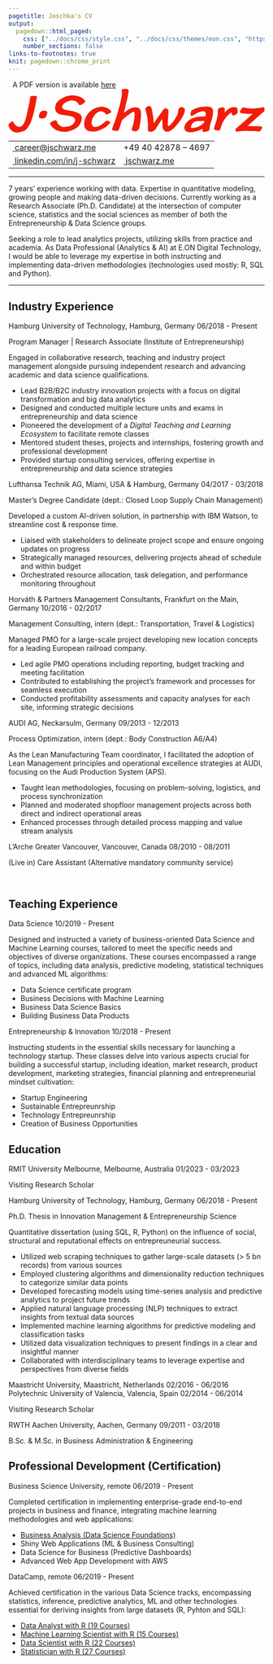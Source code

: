 ```yaml
---
pagetitle: Joschka's CV
output:
  pagedown::html_paged:
    css: ["../docs/css/style.css", "../docs/css/themes/eon.css", "https://use.fontawesome.com/releases/v6.1.1/css/all.css"]
    number_sections: false
links-to-footnotes: true
knit: pagedown::chrome_print
---
```


<!-- disable phone number linking in Mobile Safari? -->
<meta name="format-detection" content="telephone=no">

<!-- Load CSS & Fonts -->
<!-- see lhi.css -->

<!-- CONTENT -->
<div class="pdf-link"><i class="fas fa-file-pdf fa-fw"></i>&nbsp; A PDF version is available <a href="https://github.com/jwarz/cv/raw/main/pdf/eon.pdf" download="classic.pdf">here</a></div>
<div class="cv-page-wrapper">
<div class="cv-head-wrapper">
<div class="cv-head-left">
<div class="svg-container-outer">
<svg xmlns="http://www.w3.org/2000/svg" viewBox="0 0 1067.2 181.5">
<style type="text/css">
.st0{fill:#F21C0A;}
.st1{fill-rule:evenodd;clip-rule:evenodd;fill:#F21C0A;}
</style>
<g>
<path class="st0" d="M110.6,73.9c-0.5,2.8-1,5.4-1.6,8.1c-2,9.4-4.2,18.6-6.7,27.6c-2.5,9.1-5.4,18.3-8.8,27.6c-0.8,2-1.9,4.5-3.5,7.5s-3.3,6.1-5.4,9.2c-2.1,3.1-4.2,6.3-6.4,9.3c-2.2,3.1-4.4,5.6-6.6,7.6c-2,1.5-4.4,2.9-7.3,4.1c-2.8,1.2-5.8,2.3-9,3.2c-3.1,0.9-6.2,1.7-9.1,2.3c-2.9,0.6-5.4,0.9-7.4,0.9c-3.4,0.2-6.8,0-10.2-0.3s-6.7-1.4-9.8-3.1c-2.3-1.4-4.6-3.1-6.9-5.3c-2.3-2.1-4.4-4.5-6.2-7c-1.8-2.5-3.3-5.3-4.4-8.3s-1.5-6-1.4-9.1c0.3-1.1,1.2-2.4,2.8-3.9s3.3-3,5.2-4.5c1.9-1.5,3.8-2.7,5.8-3.7c1.9-1,3.4-1.4,4.5-1.3l4.1,7.8c1.2,2,3,4.3,5.3,6.9c2.3,2.6,4.5,4.5,6.7,5.8c1.2,0.8,2.8,1.4,4.7,1.8s3.6,0.8,5,0.9c3.8,0.2,7.2-0.8,10.1-3c2.9-2.1,5.5-4.8,7.7-8.1c2.2-3.2,4.1-6.8,5.6-10.6s2.8-7.3,3.7-10.4c1.7-6.1,3.2-12,4.5-17.6c1.3-5.6,2.6-11.1,3.8-16.5l5.3-24.9c0.9-4.1,1.5-6.8,1.7-7.9c0.2-1.2,0.4-2.2,0.6-3.1c0.2-0.8,0.3-1.7,0.5-2.8c0.2-1.1,0.4-2.8,0.7-5.1c0.3-0.9,0.5-2,0.6-3.1s0.2-2.3,0.3-3.6c0.2-1.1,0.3-2.1,0.6-3.1c0.2-1,0.5-2,0.8-2.9c0.3-0.9,0.6-1.9,0.9-3l-0.7,0.7c0.9-1.4,2.8-2.4,5.8-3.1c2.9-0.7,5.9-1,9-1c2.5,0,4.9,0.2,7.4,0.7c2.5,0.5,4.4,1.1,5.8,1.8l-2.8,14.7c-0.9,4.5-1.5,7.8-1.8,10c-0.3,2.2-0.6,4-0.9,5.2l-0.9,3.7C111.6,68.3,111,71.2,110.6,73.9z"/>
<path class="st0" d="M300.3,141.8c-2.1,4.9-4.8,9.2-8.1,12.9c-3.7,3.5-7.9,6.8-12.8,9.8c-4.8,3-9.9,5.6-15.2,7.7c-5.3,2.1-10.7,3.8-16.1,5s-10.6,1.7-15.3,1.7c-3.1,0-6.5-0.3-10.2-0.8c-3.8-0.5-7.5-1.3-11.2-2.4c-3.7-1.1-7.1-2.3-10.4-3.7c-3.2-1.4-6-2.9-8.3-4.6c-1.7-1.5-2.5-2.1-2.3-1.8c0.2,0.3,0.2,0.3,0,0c-0.6-0.5-1.3-1-2.2-1.7c-0.8-0.7-1.7-1.3-2.4-2c-0.8-0.6-1.4-1.1-2-1.5s-0.7-0.3-0.3,0.1c-0.9-0.8-2-2-3.2-3.7c-1.2-1.7-2.4-3.5-3.5-5.3c-1.1-1.8-2-3.6-2.8-5.2c-0.8-1.6-1.1-2.7-0.9-3.3c0.3-0.8,0.7-1.5,1.2-2.2c0.5-0.7,1.5-1.4,3-2.2c0.6-0.3,1.1-0.6,1.4-0.9c2.1-1.2,4.4-2.4,6.7-3.6s4.5-2,6.6-2.6c2.1-0.6,3.9-0.8,5.5-0.6s2.9,1.2,3.8,2.9l-0.5-0.2c0.3,0.3,0.5,0.6,0.7,0.8c0.2,0.2,0.3,0.5,0.5,0.8l-0.5-0.2c0.5,0.5,0.6,0.7,0.5,0.7c0.2,0.3,0.2,0.6,0.1,0.8c-0.1,0.2,0,0.7,0.1,1.3l0.5,1.4c0.2,0.5,0.3,0.8,0.5,1.2c0.3,0.9,1,2.1,2,3.6c1,1.5,1.8,2.6,2.4,3.3c2.1,2.8,5,5,8.6,6.8s6.9,3.3,10,4.5c4.3-0.2,8.5-0.3,12.5-0.6c4.1-0.2,8-0.8,11.9-1.7s7.4-2.3,10.8-4.1c3.4-1.8,6.5-4.5,9.4-7.8c1.7-1.7,3.1-3.6,4.3-5.6c1.2-2.1,2-4.3,2.6-6.8c0.5-2.9-0.3-6-2.4-9.2c-2.1-3.2-5-5.7-8.9-7.4c-4-1.5-8.4-2.6-13.4-3.3c-4.9-0.7-9.8-1.4-14.7-2.2h0.2c-4.5-0.6-8.9-1.2-13.2-1.8c-4.4-0.6-8.3-1.5-11.9-2.8c-7.4-2.5-12.7-6.4-15.9-12c-3.2-5.5-4.1-12.2-2.5-20c0.5-2.1,1-4.5,1.7-6.9s1.7-4.8,2.9-6.9c2.8-4.8,6.6-9.1,11.6-13s10.5-7.3,16.5-10.2c6-2.9,12.1-5.2,18.4-6.8s12.1-2.4,17.5-2.4c10.3,0,19.6,1.3,27.9,3.8c8.3,2.5,15.8,6.8,22.6,12.8c1.1,0.8,2.3,2.1,3.8,3.9c1.5,1.8,2,3.7,1.7,5.5c-0.3,0.8-0.7,1.5-1,2.2c-0.4,0.7-1.2,1.5-2.4,2.4l-0.5,0.2l-2.8,1.8c-1.8,1.2-3.6,2.5-5.4,3.7c-1.8,1.2-3.5,2.2-5.3,3c-1.8,0.8-3.4,1.2-4.8,1.2c-1.5,0-2.7-0.6-3.8-1.8c-0.3-0.3-0.8-1-1.4-2c-0.6-1-1.3-2.1-2.1-3.3l-1.6-2.4c-0.5-0.7-0.6-1-0.5-1c-3.8-3.4-7.7-5.6-11.5-6.8c-3.8-1.2-8.4-2-13.8-2.6c-4.3,0.8-8.5,1.8-12.5,3s-7.8,2.8-11.2,4.7c-3.4,1.9-6.4,4.2-9.1,6.9c-2.7,2.7-4.8,5.9-6.3,9.6c-0.2,0-0.2,0.1-0.2,0.2c-0.2,0.2-0.2,0.3-0.2,0.5l-0.2,1.4c-0.3,1.7,0,3.2,0.9,4.6c0.9,1.4,2.1,2.6,3.6,3.8s3,2.1,4.6,2.8s3,1.2,4,1.5c1.2,0.3,3.3,0.7,6.3,1.3c3,0.5,6.3,1.2,10,2c4.5,0.8,8.9,1.5,13.2,2.1c4.4,0.6,7.9,1.6,10.5,3c0.8,0.5,1.8,0.9,3,1.3s2.2,0.7,3,1c1.1,0.3,2,0.6,2.8,0.8c0.8,0.2,1.5,0.5,2.3,0.8c6.9,2.3,11.9,6,15,11.2c3.1,5.1,3.9,11.2,2.5,18.3C303.9,132.3,302.4,136.9,300.3,141.8z"/>
<path class="st0" d="M411.9,132.5c2.4,0.1,4.6,0.6,6.7,1.5c2.1,0.9,3.5,2.2,4.4,3.9s0.3,3.6-1.5,5.8c-1.2,1.7-2.8,3.5-4.6,5.3c-1.8,1.8-3.7,3.6-5.5,5.3c-1.7,1.5-4,3.2-6.9,5c-2.9,1.8-6,3.5-9.3,5.3c-3.3,1.8-6.6,3.4-9.9,4.8c-3.3,1.5-6.3,2.6-8.9,3.6c-5.1,1.8-9.4,3.1-12.9,3.7s-7.7,0.9-12.4,0.9c-6.4,0-12-0.8-16.7-2.4c-4.7-1.6-8.5-3.9-11.4-6.8c-2.9-2.9-5-6.4-6.2-10.4c-1.2-4-1.7-8.3-1.4-12.9c0.2-1.7,0.3-3.3,0.5-5c0.2-1.6,0.4-3.3,0.7-5c0.3-1.8,0.7-3.6,1.3-5.2c0.5-1.6,1.1-3.3,1.7-5c3.2-9.1,8.4-17.8,15.4-26.3c6.8-7.5,14.6-13.2,23.5-17.2c8.9-3.9,17.2-6.3,24.9-7c6.8-0.6,12.4-0.2,16.8,1.3c4.5,1.5,7.7,2.6,9.7,3.3h0.2c3.1,1.4,5.5,2.7,7.3,4c1.8,1.3,3.5,2.6,5.2,3.8h-0.2c0.6,0.5,1.5,1.2,2.5,2.1c1.1,0.9,1.9,2,2.5,3.1c0.6,1.2,0.7,2.4,0.2,3.8c-0.5,1.4-1.8,2.8-4.1,4.4c-2.3,1.5-3.9,2.5-4.8,2.9s-2.2,0.9-3.9,1.5c0.3-0.2,0.1-0.2-0.7,0l-2.3,0.5c-1.7,0.3-3,0.5-3.9,0.6s-1.6,0.1-2.1,0s-0.8-0.4-1.2-0.9c-0.3-0.5-0.7-1.3-1.2-2.2c-0.5-1.1-0.8-1.9-1.2-2.4c-0.3-0.5-0.5-1-0.7-1.3c0,0.2-0.3,0.1-0.9-0.1c-0.6-0.2-1.2-0.5-1.6-0.8l-1.2-1.4l0.2,0.5c-1.2-1.2-3.3-2.2-6.1-3s-5.3-1.3-7.5-1.6c-4.8,0.9-9.5,2.9-14.3,5.9c-4.8,3-8.9,7.2-12.4,12.5c-5.4,7.5-8.8,14.7-10.4,21.4c-0.9,4.8-1.1,8.7-0.5,11.7c0.6,7.1,3.9,11.9,9.9,14.5h5.1c0.8,0,1.5-0.1,2.1-0.2l2.8-0.5c4.6-0.8,9.5-2.6,14.7-5.4c5.2-2.8,10.8-6.9,16.8-12.1l8.3-6.9v0.2C407.7,132.9,409.5,132.4,411.9,132.5z"/>
<path class="st0" d="M543.3,166.9c-1,2-2.4,3.8-4.3,5.3c-1.7,2-3.8,3.2-6.3,3.7c-2.5,0.5-4.6,0.6-6.3,0.5c-0.3,0-0.7,0-1,0.1s-0.7,0.1-1,0.1h-1.2c-1.7-0.9-2.8-1.5-3.5-1.7c-0.6-0.2-1-0.4-1.2-0.6c-1.4-0.5-2.3-0.9-2.9-1.3c-0.5-0.4-1.1-1.2-1.7-2.4c-0.5-2.1-0.3-4.5,0.6-6.9c0.8-2.5,1.6-4.4,2.4-5.8l0.2-0.7c0.2-0.5,0.3-1.2,0.6-2.2c0.2-1,0.5-1.9,0.8-2.6c0.2-0.8,0.3-1.6,0.6-2.5c0.2-0.9,0.5-1.6,0.8-2.1v0.2c0.3-0.9,0.6-2,0.8-3.1c0.2-1.2,0.4-2.3,0.6-3.6c0.2-0.8,0.3-1.5,0.3-2.1s0.1-1.2,0.1-1.6c0.6-2.3,1.3-5.8,2.2-10.5c0.8-4.7,1.4-9.4,1.7-14.2s0.3-9-0.1-12.7c-0.4-3.7-1.6-5.5-3.6-5.5c-1.1,0-2.7,0.7-4.8,2c-2.1,1.3-3.9,2.3-5.3,3.1c-3.1,2.1-6.4,4.5-10.1,7c-3.7,2.5-7.3,5.2-10.8,8.1s-6.9,5.7-10.2,8.5c-3.3,2.8-6.1,5.6-8.4,8.4c-0.9,2.9-1.7,5.7-2.4,8.3c-0.7,2.6-1.5,5.2-2.4,7.8c-0.3,2-0.9,4.1-1.8,6.3c-0.9,2.2-1.8,4.3-2.5,6.1c-0.3,0.9-0.7,1.9-1,2.9c-0.4,1-0.5,1.3-0.3,1c-0.3,0.9-0.5,1.8-0.6,2.5c-0.1,0.8-0.3,1.4-0.6,1.8c-2.1,3.2-3.8,5.1-5.1,5.6s-2.6,0.9-4.1,1h-1.3c-0.5,0-1.1,0.1-1.7,0.2c-0.8-0.2-1.6-0.3-2.5-0.5c-0.9-0.2-1.8-0.3-2.5-0.5c-2.3-0.3-4.5-0.8-6.7-1.5s-4.2-2.1-6.2-4.3c2.3-5.4,4.8-11.6,7.4-18.5c2.6-7,5.2-14.3,7.8-22s5.1-15.4,7.5-23.1c2.4-7.8,4.6-15.2,6.6-22.2c0.8-2.6,1.5-5.4,2.2-8.5c0.7-3.1,1.4-6,2.2-8.8c0.8-2.6,1.5-5.6,2.1-8.9c0.6-3.3,1.2-6.3,1.8-8.9c0.8-3.5,1.5-7,2.2-10.4s1.3-6.6,1.7-9.7c0.6-4.5,0.9-7.8,0.9-9.9c0-2.1-0.2-4.3-0.5-6.4v-0.2c-0.5-0.9-0.9-2-1.3-3.1s0-2.6,1.3-4.3c3.2-2.1,5.9-3.4,7.9-3.7S485,0,488.2,0h2.1c0.2,0,0.6,0.1,1.3,0.2c0.7,0.2,1.4,0.4,2.2,0.7l-0.2-0.2c0.8,0.3,1.5,0.5,2.2,0.7c0.7,0.2,1.2,0.2,1.5,0.2c1.4,1.2,2.3,2.5,2.9,3.8s0.7,3.3,0.3,5.9c-0.3,3.1-0.8,6.4-1.4,9.9s-1.3,7.1-2.1,10.6c-0.8,3.7-1.6,7.4-2.5,11.3s-1.8,7.8-2.8,12c-1.2,4.6-2.5,9.6-3.7,15.1c-1.2,5.4-2.5,10.8-3.7,16l-1.4,6.4c-0.3,1.2-0.6,2.4-0.8,3.5c-0.2,1.1-0.5,2.1-0.8,3.2c5.2-4.3,11-8.4,17.4-12.4c6.4-4,12-6.7,16.9-8.1V79c2.6-0.8,5.2-1.3,7.7-1.7c2.5-0.4,4.9-0.6,7-0.6c6.9,0,12.1,1.8,15.4,5.5c3.4,3.7,5.5,8.8,6.2,15.2c0.5,6.4,0.4,13.2-0.1,20.4c-0.5,7.1-1.3,13.9-2.2,20.4c-0.3,1.5-0.6,3.3-0.9,5.3c-0.3,2-0.7,4-1,6.1s-0.8,4.1-1.2,6.1c-0.4,2-0.7,3.8-1,5.3C545.1,163,544.3,165,543.3,166.9z"/>
<path class="st0" d="M733,98.8c-0.8,3.4-1.9,6.6-3.5,9.7c-1.7,3.5-3.4,6.8-5.2,9.9c-1.8,3.1-3.6,6.1-5.6,9c-2,2.9-4.1,5.9-6.3,8.9c-2.2,3-4.7,6.1-7.5,9.3c-1.1,1.4-2.5,3.1-4.3,5.3c-1.8,2.1-3.6,4.3-5.4,6.3s-3.7,4-5.5,5.9c-1.8,1.8-3.5,3.2-4.8,4.1c-0.9,0.8-2.2,1.7-3.8,2.9s-3.4,2.3-5.4,3.5c-2,1.2-4,2.1-6.1,3c-2.1,0.8-4,1.3-5.6,1.3c-0.3,0-0.7,0-1.2,0.1c-0.5,0.1-0.9,0.1-1.4,0.1h-2.8c-1.7,0-3.5-0.6-5.4-1.8c-1.9-1.2-3.4-2.4-4.5-3.5c-2.6-3.1-4.4-6.2-5.3-9.3c-0.9-3.1-1.3-6.7-1.2-10.7c-0.2-3.8-0.3-7.6-0.5-11.4c-0.2-3.8-0.4-7.6-0.7-11.6c-0.2-1.4-0.2-2.1-0.1-2.1c0.1,0,0.1-0.8,0.1-2.5c-3.7,4.9-6.9,9.5-9.6,13.7s-5.6,8.6-8.6,13.2l-3.9,6.4c-1.2,2-2.3,3.8-3.3,5.5c-1,1.7-1.8,3-2.4,3.9c-0.8,0.9-1.9,2-3.5,3.2c-1.5,1.2-3.2,2.4-5.1,3.5c-1.8,1.1-3.7,2-5.5,2.8c-1.8,0.8-3.4,1.2-4.6,1.2c-1.7,0-3.1-0.1-4.4-0.3c-1.2-0.2-2.5-0.5-3.7-0.8c-2.5-0.8-3.9-2-4.3-3.7c-0.4-1.7-0.7-3.5-0.8-5.5c0.2-0.2,0.2-0.3,0.1-0.6c-0.1-0.2,0-0.5,0.1-0.8l-0.2,0.2v-3.1c0-1.2,0.1-2.3,0.2-3.6c-0.2-1.1-0.2-2.1-0.2-3.1v-3.3c0.3-4.3,0.3-8.3-0.1-12.1c-0.4-3.8-0.8-7.6-1.3-11.4c0-1.5-0.1-3-0.2-4.5c-0.2-1.5-0.4-3-0.7-4.5c-0.2-1.7-0.4-3.5-0.8-5.4c-0.4-1.9-0.8-3.9-1.3-5.9c-0.3-1.1-0.5-2.1-0.7-3.2c-0.2-1.1-0.4-2.1-0.7-3c-0.3-1.2-0.5-2.3-0.7-3.3c-0.2-1-0.4-1.9-0.7-2.6l-1.4-5.5v0.2c-0.5-1.2-0.8-2.5-1.2-3.9c-0.3-1.4-0.6-3.1-0.9-5.3v-0.9c0.3-1.5,1.1-3,2.3-4.4c1.2-1.4,2.6-2.6,4.1-3.6c1.5-1,3.1-1.8,4.8-2.3c1.7-0.5,3.2-0.8,4.6-0.8c1.5,0,3,0.3,4.4,0.9c1.4,0.6,2.5,1.5,3.2,2.8l-0.2-0.2c1.2,2.1,2.5,5.9,3.8,11.3c1.3,5.4,2.5,11.4,3.6,18.2c1.1,6.8,2,13.7,2.9,20.7c0.8,7.1,1.5,13.2,2,18.4c4.3-7.4,8.8-14.5,13.6-21.3c4.8-6.8,9.6-13.5,14.5-20.1c1.2-1.5,2.3-3.1,3.3-4.6c1-1.5,2.1-3.1,3.3-4.6V93c0.5-0.8,1-1.5,1.6-2.3l1.8-2.3c0.6-0.8,1.2-1.4,1.6-2c0.5-0.5,1-1.2,1.6-2c1.2-0.9,2.4-1.8,3.6-2.5s2.4-1.2,3.8-1.2c1.1,0,2.3,0.3,3.6,0.9c1.3,0.6,2.5,1.4,3.7,2.3c1.2,0.9,2.2,2,3.1,3.1c0.9,1.2,1.5,2.3,1.6,3.3c-0.2,4.8-0.3,9.4-0.5,14c-0.2,4-0.3,8.1-0.6,12.3c-0.2,4.2-0.5,7.9-0.8,10.9c0,1.4-0.1,3.3-0.2,5.6c-0.2,2.4-0.3,4.8-0.5,7.4c-0.2,2.5-0.2,5-0.1,7.3s0.3,3.9,0.8,4.8c0.2,0.5,0.3,1,0.6,1.5c0.2,0.5,0.7,0.9,1.3,1c3.2-1.2,6.7-3.8,10.5-7.8c3.8-4,7.4-8.5,11.1-13.5c3.6-5,6.8-10,9.7-15.1c2.8-5.1,5-9.2,6.3-12.4c1.1-2.6,1.8-5.3,2.3-8.1c0.3-0.8,0.5-1.6,0.5-2.4s0.1-1.7,0.2-2.6v0.2c0-1.4,0.2-3.1,0.7-5.3c0.3-1.4,0.8-2.8,1.4-4.3c0.6-1.5,1.5-2.8,2.5-4s2.4-2.3,3.9-3.1c1.5-0.8,3.3-1.3,5.3-1.3V76c0.3,0.2,0.8,0.3,1.4,0.3c0.6,0.1,1.1,0.2,1.4,0.3l-0.2-0.2l4.6,1.4c1.5,0.5,2.9,1.2,4,2.1c1.2,0.9,2,2.1,2.5,3.5c0.5,1.4,0.6,3.2,0.1,5.5C734.5,92.1,733.7,95.4,733,98.8z"/>
<path class="st0" d="M848,126c-0.4,1.7-0.8,3.4-1.3,5.1c-0.5,1.4-1,2.8-1.5,4.1c-0.5,1.4-1,2.8-1.3,4.1c-0.8,2.1-1.5,4.3-2.1,6.4s-1.2,4.2-1.6,6.2l-0.9,4.6c-0.3,0.8-0.5,1.5-0.5,2.2c0,0.7-0.1,1.4-0.2,2.2c-0.2,0.6-0.2,1.2-0.2,1.8s-0.1,1.3-0.2,2.1c0,1.4-0.2,2.8-0.7,4.4c-0.3,1.5-0.9,2.8-1.8,3.8s-2,1.8-3.2,2.3c-1.2,0.5-2.5,1-3.9,1.4s-2.6,0.7-3.7,0.8c-0.3,0-0.6,0-0.9,0.1s-0.6,0.1-0.9,0.1c-0.6,0.3-1.2,0.5-1.8,0.5c-0.8,0.3-1.6,0.5-2.5,0.7s-2.2,0.2-3.9,0.2c-2.1,0-3.6-0.4-4.3-1.2s-1.2-1.5-1.5-2.3c0,0.2-0.3,0-0.9-0.5c0.6-3.2,1-5.4,1.2-6.4c0.2-1.1,0.2-1.7,0.2-1.7c0-0.1-0.1,0-0.2,0.3s-0.2,0.3-0.2,0s0-0.6-0.1-0.9c-0.1-0.3,0-0.6,0.1-0.9c-3.8,2.3-7.9,4.4-12.3,6.2c-4.4,1.8-8.8,3.4-13.4,4.7c-4.5,1.3-8.9,2.3-13.2,3c-4.3,0.7-8.3,1-12,1c-4.3,0-8.2-0.5-11.6-1.4s-6.3-2.4-8.5-4.5s-3.7-4.7-4.5-7.9s-0.6-7.2,0.5-12c0.9-4,2.6-7.8,5.2-11.3c2.5-3.5,5.5-6.7,8.9-9.6s7-5.3,10.9-7.5c3.9-2.1,7.6-3.8,11.2-5.1c6.4-2.3,12.6-3.9,18.5-4.7c5.9-0.8,12-1.3,18.3-1.3h3.2c1.1,0,2.1-0.1,3.2-0.2c1.2-0.2,2.5-0.2,3.8-0.2h3.8l0.2-0.7c0.6-2.5,1-4.8,1.3-6.9c0.2-2.1,0.2-4.1-0.2-6s-1.2-3.5-2.5-5c-1.3-1.5-3.2-2.6-5.6-3.6c-4.1,0.2-8.2,0.8-12.2,2c-4,1.2-7.8,2.5-11.3,4s-6.8,3.1-9.8,4.8c-3,1.7-5.6,3.2-7.9,4.6c-2.6,1.4-4.7,2.5-6.2,3.3s-2.9,1.3-4.1,1.3c-1.4,0-2.3-0.7-2.9-2.1c-0.5-1.4-0.8-3-0.9-4.7c-0.1-1.8,0-3.5,0.3-5.2c0.3-1.7,0.5-2.8,0.7-3.5c0.3-1.8,0.9-3.4,1.7-4.7c0.8-1.3,2.3-2.6,4.3-3.8c2.6-1.4,5-2.6,7-3.6c2.1-1,4-1.9,5.6-2.6c8.4-3.8,16.4-6.2,23.8-7.1c7.4-0.9,15.5-1.4,24.1-1.4c1.1,0,2.5,0,4.1,0.1c1.7,0.1,3.4,0.2,5.2,0.5c1.8,0.2,3.4,0.5,5,0.9s2.8,0.8,3.7,1.3c3.1,1.8,5.2,4.4,6.4,7.6c1.2,3.2,1.9,6.8,2,10.7c0.1,3.9-0.2,7.9-0.9,12c-0.7,4.1-1.4,7.8-2.2,11.2l-0.5,2.5C848.7,122.6,848.4,124.3,848,126z M779.9,161.1c4.3-1.2,8.5-2.7,12.7-4.6c4.1-1.9,8.1-4.2,12-6.9s7.3-5.6,10.4-8.6l0.9-3.7c0.3-1.2,0.4-1.9,0.3-2.1c-0.1-0.2,0.1-0.8,0.6-2.1h-3.2c-1.4,0-2.8,0-4.1,0.1c-1.4,0.1-2.8,0.2-4.1,0.3c-1.4,0.2-2.8,0.2-4.1,0.2H797c-3.2,0-6.4,0.2-9.7,0.5c-3.2,0.3-6.3,1-9.2,2c-2.9,1-5.6,2.5-8.1,4.6c-2.5,2.1-4.5,4.8-6.2,8.2c-0.2,0.5-0.4,1-0.7,1.6c-0.3,0.8-0.7,1.6-1,2.4c-0.4,0.8-0.7,1.6-0.8,2.2c-0.3,1.2-0.5,2.6-0.5,4.1s0.5,2.5,1.6,3c0.3,0.3,1,0.5,2.2,0.5h2.9C771.5,162.8,775.6,162.2,779.9,161.1z"/>
<path class="st0" d="M952.8,102.6c-1.2,1.2-2.5,2.3-3.9,3.3c-1.5,1.1-3,2-4.7,2.8s-3.1,1.3-4.1,1.6c-5.7,1.2-8.5-0.8-8.5-6.2c0.2-3.8-0.5-5.8-1.8-5.8c-1.5,0.3-3.2,1.2-5.1,2.8c-4,3.2-8.1,7-12.3,11.3c-4.2,4.3-8.6,10-13,17c-2.1,3.1-4.4,6.8-6.7,11.3c-2.3,4.5-4.3,9.9-6,16.3c-0.8,2.6-1.7,5.1-2.6,7.6c-1,2.5-1.9,4.7-2.6,6.7l0.2-0.7c-0.5,1.5-2.1,2.4-4.8,2.6c-2.8,0.2-5.7,0-8.8-0.6c-3.1-0.6-5.8-1.6-8.3-2.9c-2.5-1.3-3.6-2.7-3.5-4.3c0.2-1.1,0.4-2.2,0.8-3.3s0.8-2.3,1.3-3.6c0.5-1.2,1-2.6,1.5-4.1c0.5-1.5,1-2.9,1.3-4.1c0-0.3,0.1-0.7,0.2-1.3s0.3-1,0.5-1.3c0.8-2.5,1.6-4.9,2.5-7.3c0.9-2.4,1.7-5,2.3-7.9c0.2-0.5,0.3-1.1,0.5-1.8s0.4-1.5,0.7-2.3c0.3-0.9,0.5-1.8,0.7-2.8s0.4-1.9,0.7-3c0.8-3.2,1.5-6.7,2.1-10.5c0.6-3.8,1.1-7.4,1.4-10.9c-0.3-1.2-0.4-2.4-0.3-3.6c0.1-1.2,0.2-2.4,0.3-3.8c0.3-2.8,0.3-4.8,0-6l0.6-1.2c0.1-0.2,0.3-0.8,0.6-1.8c0.5-1.2,1-2.2,1.5-3s2-1.5,4.3-2.3h-0.2c3.4-0.9,6.1-1.6,8.2-2s3.8-0.6,5.2-0.6c2.6,0,4.5,0.5,5.5,1.4c1.1,0.9,1.9,1.8,2.5,2.8c0.8,2.1,1,4.8,0.7,8.1c-0.2,1.4-0.3,2.9-0.3,4.6c-0.1,1.7-0.3,3.5-0.6,5.3c5.2-5.7,10-10.2,14.4-13.6c4.4-3.4,8.7-5.9,13-7.6c2-0.6,4.1-1.1,6.3-1.4c2.2-0.3,4.2-0.5,5.9-0.5h1.2c2.6,0,4.9,0.2,6.8,0.6s3.7,1.8,5.4,4.3c0.5,2,0.9,4.8,1.4,8.3c0.3,2.3,0.5,4.1,0.5,5.3c0,1.2-0.2,2.5-0.5,3.7l-0.2,0.7C954.5,100.2,953.9,101.4,952.8,102.6z"/>
<path class="st0" d="M1050.9,173.7c-1.3,1.5-2.5,2.5-3.7,3s-2.3,0.8-3.5,0.7c-1.2-0.1-2.2-0.3-3.1-0.6c-1.2,0-2.7,0-4.4-0.1c-1.7-0.1-3.1-0.3-4.1-0.6c-1.2-0.2-2.5-0.3-3.8-0.5c-1.3-0.2-2.6-0.2-3.8-0.2c-3.1,0-6.5,0-10.2-0.1s-7.6-0.2-11.4-0.3c-3.5-0.2-6.9-0.2-10.1-0.2h-8.5c-2.6,0-6,0.1-10.1,0.2c-4.1,0.2-7.5,0.6-10.1,1.4c0.3,0,0,0-1,0.1s-2.1,0.2-3.3,0.3l-5.1,0.5c-1.7,0.2-2.7,0.3-3,0.5c-1.8,0-3.2-0.6-4-1.7c-0.8-1.2-1.3-2.5-1.4-4s0.2-3,0.7-4.5c0.5-1.5,1.3-2.5,2.2-3.1l1.4-1.2c0.8-0.6,1.5-1.3,2.3-2c0.8-0.7,1.3-1.2,1.6-1.5c2.1-1.4,4.5-3.2,6.9-5.5s4.9-4.5,7.4-6.7c1.2-0.9,2.4-1.8,3.5-2.6c1.1-0.8,2-1.7,2.8-2.4h-0.2c3.8-3.4,7.5-6.6,11.1-9.8c3.5-3.1,7-6.3,10.5-9.4s6.9-6.3,10.4-9.6c3.5-3.2,7.1-6.7,10.9-10.4h-3.7c-1.2,0-2.5,0-3.8,0.1s-2.8,0.2-4.5,0.3c-1.5,0.2-3.1,0.2-4.6,0.1s-3.1-0.2-4.6-0.3c-1.1-0.2-2-0.2-2.9-0.2h-2.4c-6.3,0-12.2-0.7-17.7-2.1h0.5c-3.2-0.5-5.5-1.1-6.9-2s-2.1-1.9-2.3-3.1s0.1-2.6,0.8-4c0.7-1.5,1.5-2.9,2.4-4.3c0-0.5,0.4-0.9,1.2-1.4c1.4-2,2.6-3.6,3.6-4.8s2-2.1,2.9-2.8c0.9-0.6,1.8-1,2.8-1.3c0.9-0.2,2.1-0.5,3.5-0.8c4.6,2.1,9.7,3.5,15.2,3.9c5.5,0.5,10.8,0.7,15.9,0.7c3.2,0,6.2,0,8.9-0.1c2.7-0.1,5.3-0.2,7.9-0.5c2.6-0.2,5.4-0.5,8.4-0.8c3-0.3,6.5-0.7,10.5-1.2c0.8,0,1.3,0,1.7-0.1c0.4-0.1,0.7-0.2,1-0.3c1.5-0.3,2.8-0.5,3.7-0.5c1.4-0.5,2.5-0.7,3.5-0.7c0.5-0.2,1-0.3,1.6-0.5c0.6-0.2,0.7-0.1,0.2,0.2c1.8-0.9,3.4-0.7,4.6,0.6c1.2,1.3,2,3,2.4,5.2c0.4,2.1,0.3,4.4-0.1,6.7c-0.5,2.3-1.5,4.1-3,5.3c-0.5,0.5-1.2,1.1-2.2,2s-1.9,1.6-2.6,2.2v-0.2c-1.2,1.1-2.3,2-3.3,2.8c-1,0.8-1.7,1.2-2,1.4h0.2c-4.5,4-8.9,8-13.4,12.1c-4.5,4.1-9.1,8.1-13.8,12.1c-4.9,4.5-10.1,9-15.4,13.7c-5.4,4.7-10.5,9.3-15.4,13.9c0.8-0.2,1.5-0.2,2.1-0.2h1.8c0.8,0,1.7,0,2.8,0.1c1.1,0.1,2.1,0.1,3,0.1c0.8,0.2,1.6,0.2,2.4,0.2h2.6c1.2,0,2.3,0,3.3,0.1s2,0.1,3.1,0.1c1.5,0,3,0,4.4,0.1c1.4,0.1,2.9,0.1,4.5,0.1h5.4c2,0,4.3,0.1,6.9,0.2c1.7,0.2,2.9,0.2,3.7,0.2h2.3c0.8,0,1.3,0,1.7,0.1c0.4,0.1,0.9,0.1,1.5,0.1c1.2,0,2.6,0,4,0.1s2.7,0.4,3.7,1c1,0.6,1.6,1.7,1.7,3.3c0.2,1.6-0.5,3.9-2.1,6.8C1053.5,170.2,1052.2,172.3,1050.9,173.7z"/>
</g>
<path class="st1" d="M162.1,99.3c-3.2,6.4-2.5,14.9-9,19.7c-8.9,6.7-31.3,6.7-26.4-9.4c4.7-15.3,13.5-21.8,29.6-17.8C160.3,93.1,161.2,95.7,162.1,99.3L162.1,99.3z"/>
</svg>
</div>
<table class="cv-contact-table">
<tr>
<td><i class="fa fa-envelope fa-fw"></i><a class="no-hyper" href="mailto:career@jschwarz.me">&nbsp;career@jschwarz.me</a></td>
<td><i class="fa fa-phone fa-fw"></i> +49 40 42878 – 4697</td>
</tr>
<tr>
<td><i class="fa-brands fa-linkedin fa-fw"></i><a class="no-hyper" target="_blank" href="https://linkedin.com/in/j-schwarz">&nbsp;linkedin.com/in/j-schwarz</a></td>
<td><i class="fa-solid fa-globe fa-fw"></i><a class="no-hyper" target="_blank" href="https://jschwarz.me">&nbsp;jschwarz.me</a></td>
</tr>
</table>
</div>
<div class="cv-head-right2"></div>
</div>
<hr>
<p>
7 years' experience working with data. Expertise in quantitative modeling, growing people and making data-driven decisions. Currently working as a <span class="cv-entry-employer">Research Associate (Ph.D. Candidate)</span> at the intersection of computer science, statistics and the social sciences as member of both the <span class="cv-entry-employer">Entrepreneurship & Data Science</span> groups.</p>
<p>Seeking a role to lead analytics projects, utilizing skills from practice and academia. As <span class="cv-entry-employer">Data Professional (Analytics & AI)</span> at E.ON Digital Technology, I would be able to leverage my expertise in both instructing and implementing data-driven methodologies (technologies used mostly: <span class="cv-entry-employer">R, SQL and Python</span>).</p>
<hr>
<!-- Chapter: PROFESSIONAL EXPERIENCE -->
<h2 class="h-first">
<span class="fa-stack fa-2x small">
<i class="fa fa-suitcase fa-stack-1x" style="--fa-stack-z-index: 2;"></i>
<i class="fa-solid fa-square fa-stack-2x fn-border" style="--fa-stack-z-index: 1;"></i>
</span>
<span>Industry Experience</span>
</h2>
<!-- Exp 1: TUHH -->
<div class="cv-entry-main">
<p class="cv-entry-top-line">
<span class="cv-entry-employer">Hamburg University of Technology, </span>
<span class="cv-entry-location">Hamburg, Germany</span>
<span class="cv-entry-date">06/2018 - Present</span>
</p>
<p class="cv-entry-job-title">
Program Manager | Research Associate (Institute of Entrepreneurship)
</p>
<p class="cv-entry-desc">Engaged in collaborative research, teaching and industry project management alongside pursuing independent research and advancing academic and data science qualifications.</p>
<ul>
<li>Lead B2B/B2C industry innovation projects with a focus on digital transformation and big data analytics</li>
<li>Designed and conducted multiple lecture units and exams in entrepreneurship and data science</li>
<li>Pioneered the development of a <i>Digital Teaching and Learning Ecosystem</i> to facilitate remote classes</li>
<li>Mentored student theses, projects and internships, fostering growth and professional development</li>
<li>Provided startup consulting services, offering expertise in entrepreneurship and data science strategies</li>
</ul>
</div>
<!-- Exp 2: Lufthansa -->
<div class="cv-entry-main">
<p class="cv-entry-top-line">
<span class="cv-entry-employer">Lufthansa Technik AG, </span>
<span class="cv-entry-location">Miami, USA & Hamburg, Germany</span>
<span class="cv-entry-date">04/2017 - 03/2018</span>
</p>
<p class="cv-entry-job-title">
Master’s Degree Candidate (dept.: Closed Loop Supply Chain Management)
</p>
<p class="cv-entry-desc">Developed a custom AI-driven solution, in partnership with IBM Watson, to streamline cost & response time.</p>
<ul>
<li>Liaised with stakeholders to delineate project scope and ensure ongoing updates on progress</li>
<li>Strategically managed resources, delivering projects ahead of schedule and within budget</li>
<li>Orchestrated resource allocation, task delegation, and performance monitoring throughout</li>
</ul>
</div>
<!-- Exp 3: Horvath -->
<div class="cv-entry-main">
<p class="cv-entry-top-line">
<span class="cv-entry-employer">Horváth & Partners Management Consultants, </span>
<span class="cv-entry-location">Frankfurt on the Main, Germany</span>
<span class="cv-entry-date">10/2016 - 02/2017</span>
</p>
<p class="cv-entry-job-title">
Management Consulting, intern (dept.: Transportation, Travel & Logistics)
</p>
<p class="cv-entry-desc">Managed PMO for a large-scale project developing new location concepts for a leading European railroad company.</p>
<ul>
<li>Led agile PMO operations including reporting, budget tracking and meeting facilitation</li>
<li>Contributed to establishing the project's framework and processes for seamless execution</li>
<li>Conducted profitability assessments and capacity analyses for each site, informing strategic decisions</li>
</ul>
</div>
<!-- Exp 4: AUDI -->
<div class="cv-entry-main">
<p class="cv-entry-top-line">
<span class="cv-entry-employer">AUDI AG, </span>
<span class="cv-entry-location">Neckarsulm, Germany</span>
<span class="cv-entry-date">09/2013 - 12/2013</span>
</p>
<p class="cv-entry-job-title">
Process Optimization, intern (dept.: Body Construction A6/A4)
</p>
<p class="cv-entry-desc">As the Lean Manufacturing Team coordinator, I facilitated the adoption of Lean Management principles and operational excellence strategies at AUDI, focusing on the Audi Production System (APS).</p>
<p>
<ul>
<li>Taught lean methodologies, focusing on problem-solving, logistics, and process synchronization</li>
<li>Planned and moderated shopfloor management projects across both direct and indirect operational areas</li>
<li>Enhanced processes through detailed process mapping and value stream analysis</li>
</ul>
</p>
</div>
<!-- Exp 6: L'Arche -->
<div class="cv-entry-main">
<p class="cv-entry-top-line">
<span class="cv-entry-employer">L'Arche Greater Vancouver, </span>
<span class="cv-entry-location">Vancouver, Canada</span>
<span class="cv-entry-date">08/2010 - 08/2011</span>
</p>
<p class="cv-entry-job-title">
(Live in) Care Assistant (Alternative mandatory community service)
</p>
</div>
<br class="pageBreak">
<!-- Chapter: TEACHING -->
<h2>
<span class="fa-stack fa-2x small">
<i class="fa fa-chalkboard-teacher fa-stack-1x" style="--fa-stack-z-index: 2;"></i>
<i class="fa-solid fa-square fa-stack-2x fn-border" style="--fa-stack-z-index: 1;"></i>
</span>
<span>Teaching Experience</span>
</h2>
<!-- Exp 1 -->
<div class="cv-entry-main">
<p class="cv-entry-top-line">
<span class="cv-entry-employer">Data Science</span>
<!-- <span>Hamburg, Germany</span> -->
<span class="cv-entry-date">10/2019 - Present</span>
</p>
<p class="cv-entry-desc">Designed and instructed a variety of business-oriented Data Science and Machine Learning courses, tailored to meet the specific needs and objectives of diverse organizations. These courses encompassed a range of topics, including data analysis, predictive modeling, statistical techniques and advanced ML algorithms:</p>
<ul class="two-col no-bottom">
<li>Data Science certificate program</li>
<li>Business Decisions with Machine Learning</li>
<li>Business Data Science Basics</li>
<li>Building Business Data Products</li>
</ul>
</div>
<!-- Exp 1 -->
<div class="cv-entry-main">
<p class="cv-entry-top-line">
<span class="cv-entry-employer">Entrepreneurship & Innovation</span>
<!-- <span>Hamburg, Germany</span> -->
<span class="cv-entry-date">10/2018 - Present</span>
</p>
<p class="cv-entry-desc">Instructing students in the essential skills necessary for launching a technology startup. These classes delve into various aspects crucial for building a successful startup, including ideation, market research, product development, marketing strategies, financial planning and entrepreneurial mindset cultivation:</p>
<ul class="two-col no-bottom">
<li>Startup Engineering</li>
<li>Sustainable Entrepreunrship</li>
<li>Technology Entrepreunrship</li>
<li>Creation of Business Opportunities</li>
</ul>
</div>
<!-- Chapter: EDUCATION -->
<h2>
<span class="fa-stack fa-2x small">
<i class="fa fa-graduation-cap fa-stack-1x" style="--fa-stack-z-index: 2;"></i>
<i class="fa-solid fa-square fa-stack-2x fn-border" style="--fa-stack-z-index: 1;"></i>
</span>
<span>Education</span>
</h2>
<!-- Exp 0 -->
<div class="cv-entry-main">
<p class="cv-entry-top-line">
<span class="cv-entry-employer">RMIT University Melbourne, </span>
<span class="cv-entry-location">Melbourne, Australia</span>
<span class="cv-entry-date">01/2023 - 03/2023</span>
</p>
<p class="cv-entry-job-title">
Visiting Research Scholar
</p>
</div>
<!-- Exp 1 -->
<div class="cv-entry-main">
<p class="cv-entry-top-line">
<span class="cv-entry-employer">Hamburg University of Technology, </span>
<span class="cv-entry-location">Hamburg, Germany</span>
<span class="cv-entry-date">06/2018 - Present</span>
</p>
<p class="cv-entry-job-title">
Ph.D. Thesis in Innovation Management & Entrepreneurship Science
</p>
<p class="cv-entry-desc">Quantitative dissertation (using SQL, R, Python) on the influence of social, structural and reputational effects on entrepreuneurial success.</p>
<ul>
<li>Utilized web scraping techniques to gather large-scale datasets (> 5 bn records) from various sources</li>
<li>Employed clustering algorithms and dimensionality reduction techniques to categorize similar data points</li>
<li>Developed forecasting models using time-series analysis and predictive analytics to project future trends</li>
<li>Applied natural language processing (NLP) techniques to extract insights from textual data sources</li>
<li>Implemented machine learning algorithms for predictive modeling and classification tasks</li>
<li>Utilized data visualization techniques to present findings in a clear and insightful manner</li>
<li>Collaborated with interdisciplinary teams to leverage expertise and perspectives from diverse fields</li>
</ul>
</div>
<!-- Exp 2 -->
<div class="cv-entry-main">
<p class="cv-entry-top-line">
<span class="cv-entry-employer">Maastricht University, </span>
<span class="cv-entry-location">Maastricht, Netherlands</span>
<span class="cv-entry-date">02/2016 - 06/2016</span><br>
<span class="cv-entry-employer">Polytechnic University of Valencia, </span>
<span class="cv-entry-location">Valencia, Spain</span>
<span class="cv-entry-date">02/2014 - 06/2014</span>
</p>
<p class="cv-entry-job-title">
Visiting Research Scholar
</p>
</div>
<!-- Exp 4 -->
<div class="cv-entry-main">
<p class="cv-entry-top-line">
<span class="cv-entry-employer">RWTH Aachen University, </span>
<span class="cv-entry-location">Aachen, Germany</span>
<span class="cv-entry-date">09/2011 - 03/2018</span>
</p>
<p class="cv-entry-job-title">
B.Sc. & M.Sc. in Business Administration & Engineering
</p>
</div>
<!-- Chapter: PROF DEV -->
<h2>
<span class="fa-stack fa-2x small">
<i class="fa fa-book fa-stack-1x" style="--fa-stack-z-index: 2;"></i>
<i class="fa-solid fa-square fa-stack-2x fn-border" style="--fa-stack-z-index: 1;"></i>
</span>
<span>Professional Development (Certification)</span>
</h2>
<!-- Exp 1: BUSINESS SCIENCE UNIVERSITY -->
<div class="cv-entry-main">
<p class="cv-entry-top-line">
<span class="cv-entry-employer">Business Science University, </span>
<span>remote</span>
<span class="cv-entry-date">06/2019 - Present</span>
</p>
<p class="cv-entry-desc">Completed certification in implementing enterprise-grade end-to-end projects in business and finance, integrating machine learning methodologies and web applications:</p>
<ul class="two-col">
<li><a class="no-hyper" target="_blank" href="https://www.dropbox.com/s/nlskcws7fsvcsaq/certificate-of-completion-for-ds4b-101-r-business-analysis-with-r.pdf">Business Analysis (Data Science Foundations)</a></li>
<li>Shiny Web Applications (ML & Business Consulting)</li>
<li>Data Science for Business (Predictive Dashboards)</li>
<li>Advanced Web App Development with AWS</li>
</ul>
</div>
<!-- Exp 2: DATACAMP -->
<div class="cv-entry-main">
<p class="cv-entry-top-line">
<span class="cv-entry-employer">DataCamp, </span>
<span>remote</span>
<span class="cv-entry-date">06/2019 - Present</span>
</p>
<p class="cv-entry-desc">Achieved certification in the various Data Science tracks, encompassing statistics, inference, predictive analytics, ML and other technologies essential for deriving insights from large datasets (R, Pyhton and SQL):</p>
<ul class="two-col">
<li><a class="no-hyper" target="_blank" href="https://www.datacamp.com/statement-of-accomplishment/track/34d209775a4c2da4dc9785417d18a38ecae0dee0">Data Analyst with R (19 Courses)</a></li>
<li><a class="no-hyper" target="_blank" href="https://www.datacamp.com/statement-of-accomplishment/track/d76aee0c9ae23f645d110c7cc84f29ab56e98ffc">Machine Learning Scientist with R (15 Courses)</a></li>
<li><a class="no-hyper" target="_blank" href="https://www.datacamp.com/statement-of-accomplishment/track/0abda65dd30dc07e9042a833613f24e2d922c47c">Data Scientist with R (22 Courses)</a></li>
<li><a class="no-hyper" target="_blank" href="">Statistician with R (27 Courses)</li>
</ul>
</div>
</div>